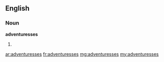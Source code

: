 ==English==

===Noun===
'''adventuresses'''

# {{plural of|adventuress}}

[[ar:adventuresses]]
[[fr:adventuresses]]
[[mg:adventuresses]]
[[my:adventuresses]]